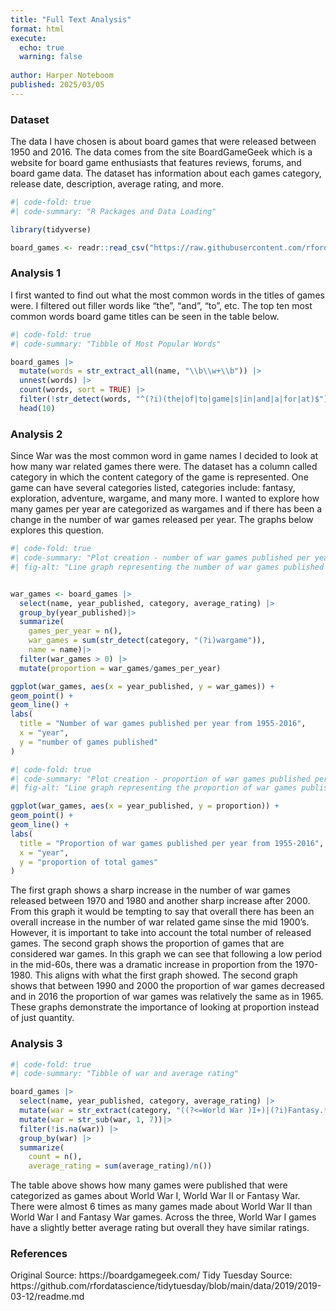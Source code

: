```yaml
---
title: "Full Text Analysis"
format: html
execute:
  echo: true
  warning: false
  
author: Harper Noteboom
published: 2025/03/05
---
```


### Dataset

The data I have chosen is about board games that were released between 1950 and 2016. The data comes from the site BoardGameGeek which is a website for board game enthusiasts that features reviews, forums, and board game data. The dataset has information about each games category, release date, description, average rating, and more.

```r
#| code-fold: true
#| code-summary: "R Packages and Data Loading"

library(tidyverse)

board_games <- readr::read_csv("https://raw.githubusercontent.com/rfordatascience/tidytuesday/main/data/2019/2019-03-12/board_games.csv")

```

### Analysis 1

I first wanted to find out what the most common words in the titles of games were. I filtered out filler words like "the", "and", "to", etc. The top ten most common words board game titles can be seen in the table below.

```r
#| code-fold: true
#| code-summary: "Tibble of Most Popular Words"

board_games |>
  mutate(words = str_extract_all(name, "\\b\\w+\\b")) |>  
  unnest(words) |>                                         
  count(words, sort = TRUE) |> 
  filter(!str_detect(words, "^(?i)(the|of|to|game|s|in|and|a|for|at)$"))|>
  head(10)
```

### Analysis 2

Since War was the most common word in game names I decided to look at how many war related games there were. The dataset has a column called category in which the content category of the game is represented. One game can have several categories listed, categories include: fantasy, exploration, adventure, wargame, and many more. I wanted to explore how many games per year are categorized as wargames and if there has been a change in the number of war games released per year. The graphs below explores this question.

```r

#| code-fold: true
#| code-summary: "Plot creation - number of war games published per year"
#| fig-alt: "Line graph representing the number of war games published per year from 1955 to 2016, with year on the x axis and count on the y axis. There is a sharp increase from 1970 to 1980, sharp variation from 1980 to 2000 and then a dramatic increase between 2000 and 2010."


war_games <- board_games |> 
  select(name, year_published, category, average_rating) |> 
  group_by(year_published)|> 
  summarize(
    games_per_year = n(), 
    war_games = sum(str_detect(category, "(?i)wargame")), 
    name = name)|> 
  filter(war_games > 0) |> 
  mutate(proportion = war_games/games_per_year)

ggplot(war_games, aes(x = year_published, y = war_games)) + 
geom_point() + 
geom_line() + 
labs(
  title = "Number of war games published per year from 1955-2016", 
  x = "year", 
  y = "number of games published"
)
```

```r

#| code-fold: true
#| code-summary: "Plot creation - proportion of war games published per year"
#| fig-alt: "Line graph representing the proportion of war games published per year from 1955 to 2016, with year on the x axis and count on the y axis. There is a decrease from 1960 to 1970 and then a sharp increase until 1980 where it falls until 2000 and increases slightly in 2010."

ggplot(war_games, aes(x = year_published, y = proportion)) + 
geom_point() + 
geom_line() + 
labs(
  title = "Proportion of war games published per year from 1955-2016", 
  x = "year", 
  y = "proportion of total games"
)
```

The first graph shows a sharp increase in the number of war games released between 1970 and 1980 and another sharp increase after 2000. From this graph it would be tempting to say that overall there has been an overall increase in the number of war related game sinse the mid 1900's. However, it is important to take into account the total number of released games. The second graph shows the proportion of games that are considered war games. In this graph we can see that following a low period in the mid-60s, there was a dramatic increase in proportion from the 1970-1980. This aligns with what the first graph showed. The second graph shows that between 1990 and 2000 the proportion of war games decreased and in 2016 the proportion of war games was relatively the same as in 1965. These graphs demonstrate the importance of looking at proportion instead of just quantity.

### Analysis 3

```r

#| code-fold: true
#| code-summary: "Tibble of war and average rating"

board_games |> 
  select(name, year_published, category, average_rating) |>
  mutate(war = str_extract(category, "((?<=World War )I+)|(?i)Fantasy.*wargame")) |> 
  mutate(war = str_sub(war, 1, 7))|>
  filter(!is.na(war)) |>
  group_by(war) |> 
  summarize(
    count = n(), 
    average_rating = sum(average_rating)/n())
```

The table above shows how many games were published that were categorized as games about World War I, World War II or Fantasy War. There were almost 6 times as many games made about World War II than World War I and Fantasy War games. Across the three, World War I games have a slightly better average rating but overall they have similar ratings.

### References

Original Source: https://boardgamegeek.com/ Tidy Tuesday Source: https://github.com/rfordatascience/tidytuesday/blob/main/data/2019/2019-03-12/readme.md
